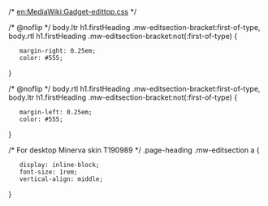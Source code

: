/* [[en:MediaWiki:Gadget-edittop.css|en:MediaWiki:Gadget-edittop.css]] */

/* @noflip */
body.ltr h1.firstHeading .mw-editsection-bracket:first-of-type,
body.rtl h1.firstHeading .mw-editsection-bracket:not(:first-of-type) {
	margin-right: 0.25em;
	color: #555;
}

/* @noflip */
body.rtl h1.firstHeading .mw-editsection-bracket:first-of-type,
body.ltr h1.firstHeading .mw-editsection-bracket:not(:first-of-type) {
	margin-left: 0.25em;
	color: #555;
}

/* For desktop Minerva skin T190989 */
.page-heading .mw-editsection a {
	display: inline-block;
	font-size: 1rem;
	vertical-align: middle;
}
